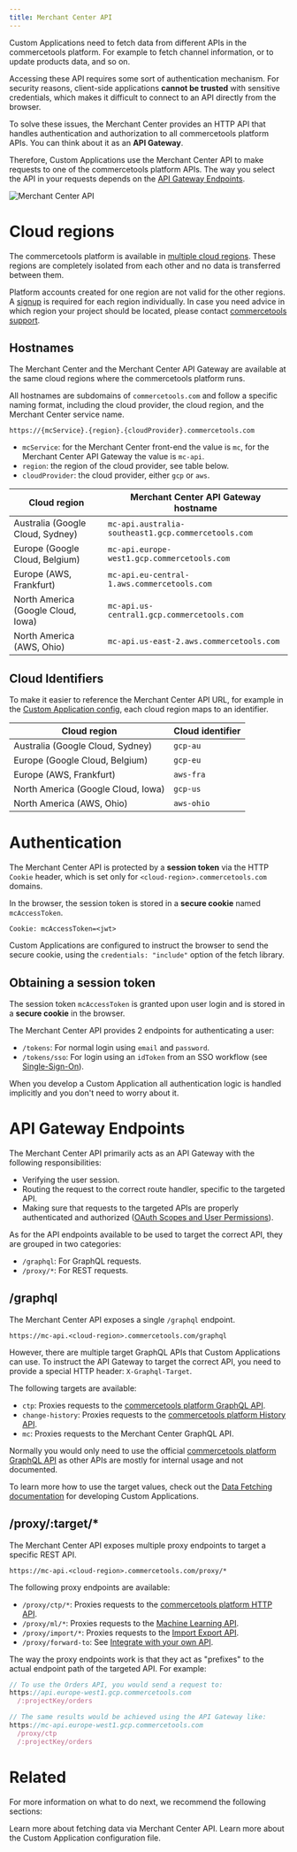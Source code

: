 ```yaml
---
title: Merchant Center API
---
```


Custom Applications need to fetch data from different APIs in the commercetools platform. For example to fetch channel information, or to update products data, and so on.

Accessing these API requires some sort of authentication mechanism. For security reasons, client-side applications **cannot be trusted** with sensitive credentials, which makes it difficult to connect to an API directly from the browser.

To solve these issues, the Merchant Center provides an HTTP API that handles authentication and authorization to all commercetools platform APIs. You can think about it as an **API Gateway**.

Therefore, Custom Applications use the Merchant Center API to make requests to one of the commercetools platform APIs. The way you select the API in your requests depends on the [API Gateway Endpoints](#api-gateway-endpoints).

![Merchant Center API](/images/merchant-center-api.png 'Merchant Center API')

# Cloud regions

The commercetools platform is available in [multiple cloud regions](https://docs.commercetools.com/api/general-concepts#regions).
These regions are completely isolated from each other and no data is transferred between them.

<Info>

Platform accounts created for one region are not valid for the other regions. A [signup](https://docs.commercetools.com/tutorials/getting-started) is required for each region individually.
In case you need advice in which region your project should be located, please contact [commercetools support](https://support.commercetools.com).

</Info>

## Hostnames

The Merchant Center and the Merchant Center API Gateway are available at the same cloud regions where the commercetools platform runs.

All hostnames are subdomains of `commercetools.com` and follow a specific naming format, including the cloud provider, the cloud region, and the Merchant Center service name.

```
https://{mcService}.{region}.{cloudProvider}.commercetools.com
```

- `mcService`: for the Merchant Center front-end the value is `mc`, for the Merchant Center API Gateway the value is `mc-api`.
- `region`: the region of the cloud provider, see table below.
- `cloudProvider`: the cloud provider, either `gcp` or `aws`.

| Cloud region | Merchant Center API Gateway hostname |
| --- | --- |
| Australia (Google Cloud, Sydney) | `mc-api.australia-southeast1.gcp.commercetools.com` |
| Europe (Google Cloud, Belgium) | `mc-api.europe-west1.gcp.commercetools.com` |
| Europe (AWS, Frankfurt) | `mc-api.eu-central-1.aws.commercetools.com` |
| North America (Google Cloud, Iowa) | `mc-api.us-central1.gcp.commercetools.com` |
| North America (AWS, Ohio) | `mc-api.us-east-2.aws.commercetools.com` |

## Cloud Identifiers

To make it easier to reference the Merchant Center API URL, for example in the [Custom Application config](/api-reference/application-config#cloudIdentifier), each cloud region maps to an identifier.

| Cloud region | Cloud identifier |
| --- | --- |
| Australia (Google Cloud, Sydney) | `gcp-au` |
| Europe (Google Cloud, Belgium) | `gcp-eu` |
| Europe (AWS, Frankfurt) | `aws-fra` |
| North America (Google Cloud, Iowa) | `gcp-us` |
| North America (AWS, Ohio) | `aws-ohio` |

# Authentication

The Merchant Center API is protected by a **session token** via the HTTP `Cookie` header, which is set only for `<cloud-region>.commercetools.com` domains.

In the browser, the session token is stored in a **secure cookie** named `mcAccessToken`.

```
Cookie: mcAccessToken=<jwt>
```

<Info>

Custom Applications are configured to instruct the browser to send the secure cookie, using the `credentials: "include"` option of the fetch library.

</Info>

## Obtaining a session token

The session token `mcAccessToken` is granted upon user login and is stored in a **secure cookie** in the browser.

The Merchant Center API provides 2 endpoints for authenticating a user:

- `/tokens`: For normal login using `email` and `password`.
- `/tokens/sso`: For login using an `idToken` from an SSO workflow (see [Single-Sign-On](https://docs.commercetools.com/merchant-center/single-sign-on-beta)).

<Info>

When you develop a Custom Application all authentication logic is handled implicitly and you don't need to worry about it.

</Info>

# API Gateway Endpoints

The Merchant Center API primarily acts as an API Gateway with the following responsibilities:

* Verifying the user session.
* Routing the request to the correct route handler, specific to the targeted API.
* Making sure that requests to the targeted APIs are properly authenticated and authorized ([OAuth Scopes and User Permissions](/concepts/oauth-scopes-and-user-permissions)).

As for the API endpoints available to be used to target the correct API, they are grouped in two categories:

* `/graphql`: For GraphQL requests.
* `/proxy/*`: For REST requests.

## /graphql

The Merchant Center API exposes a single `/graphql` endpoint.

```
https://mc-api.<cloud-region>.commercetools.com/graphql
```

However, there are multiple target GraphQL APIs that Custom Applications can use. To instruct the API Gateway to target the correct API, you need to provide a special HTTP header: `X-Graphql-Target`.

The following targets are available:

* `ctp`: Proxies requests to the [commercetools platform GraphQL API](https://docs.commercetools.com/api/graphql).
* `change-history`: Proxies requests to the [commercetools platform History API](https://docs.commercetools.com/api/history/change-history).
* `mc`: Proxies requests to the Merchant Center GraphQL API.

Normally you would only need to use the official [commercetools platform GraphQL API](https://docs.commercetools.com/api/graphql) as other APIs are mostly for internal usage and not documented.

To learn more how to use the target values, check out the [Data Fetching documentation](/development/data-fetching) for developing Custom Applications.

## /proxy/:target/*

The Merchant Center API exposes multiple proxy endpoints to target a specific REST API.

```
https://mc-api.<cloud-region>.commercetools.com/proxy/*
```

The following proxy endpoints are available:

* `/proxy/ctp/*`: Proxies requests to the [commercetools platform HTTP API](https://docs.commercetools.com/api).
* `/proxy/ml/*`: Proxies requests to the [Machine Learning API](https://docs.commercetools.com/api/ml).
* `/proxy/import/*`: Proxies requests to the [Import Export API](https://docs.commercetools.com/import-export).
* `/proxy/forward-to`: See [Integrate with your own API](/concepts/integrate-with-your-own-api).

The way the proxy endpoints work is that they act as "prefixes" to the actual endpoint path of the targeted API. For example:

```js highlightLines="6,7"
// To use the Orders API, you would send a request to:
https://api.europe-west1.gcp.commercetools.com
  /:projectKey/orders

// The same results would be achieved using the API Gateway like:
https://mc-api.europe-west1.gcp.commercetools.com
  /proxy/ctp
  /:projectKey/orders
```

# Related

For more information on what to do next, we recommend the following sections:

<Cards smallTitle clickable>
  <Card
    title="Data Fetching"
    href="/development/data-fetching"
  >
    Learn more about fetching data via Merchant Center API.
  </Card>
  <Card
    title="Application Config"
    href="/api-reference/application-config"
  >
    Learn more about the Custom Application configuration file.
  </Card>
</Cards>
